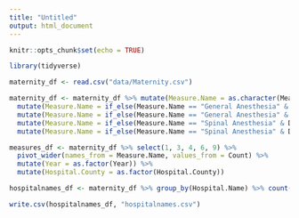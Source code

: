 ```yaml
---
title: "Untitled"
output: html_document
---
```


```r
knitr::opts_chunk$set(echo = TRUE)
```

```r
library(tidyverse)

maternity_df <- read.csv("data/Maternity.csv")

maternity_df <- maternity_df %>% mutate(Measure.Name = as.character(Measure.Name)) %>% 
  mutate(Measure.Name = if_else(Measure.Name == "General Anesthesia" & Denominator == "Vaginal Deliveries", "General Anesthesia (Vaginal)", Measure.Name)) %>% 
  mutate(Measure.Name = if_else(Measure.Name == "General Anesthesia" & Denominator == "Cesarean Deliveries", "General Anesthesia (Cesarean)", Measure.Name)) %>% 
  mutate(Measure.Name = if_else(Measure.Name == "Spinal Anesthesia" & Denominator == "Vaginal Deliveries", "Spinal Anesthesia (Vaginal)", Measure.Name)) %>% 
  mutate(Measure.Name = if_else(Measure.Name == "Spinal Anesthesia" & Denominator == "Cesarean Deliveries", "Spinal Anesthesia (Cesarean)", Measure.Name))

measures_df <- maternity_df %>% select(1, 3, 4, 6, 9) %>% 
  pivot_wider(names_from = Measure.Name, values_from = Count) %>% 
  mutate(Year = as.factor(Year)) %>% 
  mutate(Hospital.County = as.factor(Hospital.County))

hospitalnames_df <- maternity_df %>% group_by(Hospital.Name) %>% count() %>% select(1)

write.csv(hospitalnames_df, "hospitalnames.csv")
```

